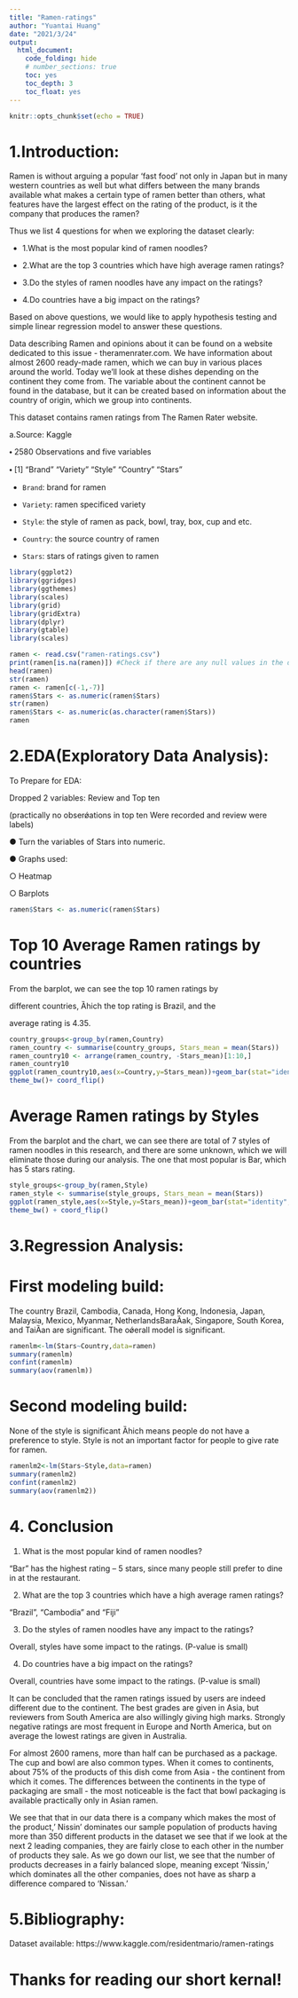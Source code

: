 ---
title: "Ramen-ratings"
author: "Yuantai Huang"
date: "2021/3/24"
output:
  html_document:
    code_folding: hide
    # number_sections: true
    toc: yes
    toc_depth: 3
    toc_float: yes
---

```{r setup, include=FALSE}
knitr::opts_chunk$set(echo = TRUE)
```

# 1.Introduction:


Ramen is without arguing a popular 'fast food' not only in Japan but in many western countries as well but what differs between the many brands available what makes a certain type of ramen better than others, what features have the largest effect on the rating of the product, is it the company that produces the ramen? 


Thus we list 4 questions for when we exploring the dataset clearly:


* 1.What is the most popular kind of ramen noodles?


* 2.What are the top 3 countries which have high average ramen ratings?


* 3.Do the styles of ramen noodles have any impact on the ratings? 


* 4.Do countries have a big impact on the ratings?



Based on above questions, we would like to apply hypothesis testing and simple linear 
regression model to answer these questions.


Data describing Ramen and opinions about it can be found on a website dedicated to this issue - theramenrater.com. We have information about almost 2600 ready-made ramen, which we can buy in various places around the world. Today we'll look at these dishes depending on the continent they come from. The variable about the continent cannot be found in the database, but it can be created based on information about the country of origin, which we group into continents.  


This dataset contains ramen ratings from The Ramen Rater website.


a.Source: Kaggle


⬩ 2580 Observations and five variables


⬩ [1] "Brand" "Variety" "Style" "Country" "Stars"



* `Brand`: brand for ramen


* `Variety`: ramen specificed variety


* `Style`: the style of ramen as pack, bowl, tray, box, cup and etc.


* `Country`: the source country of ramen


* `Stars`: stars of ratings given to ramen



```{r}
library(ggplot2)
library(ggridges)
library(ggthemes)
library(scales)
library(grid)
library(gridExtra)
library(dplyr)
library(gtable)
library(scales)

ramen <- read.csv("ramen-ratings.csv")
print(ramen[is.na(ramen)]) #Check if there are any null values in the dataset
head(ramen)
str(ramen)
ramen <- ramen[c(-1,-7)]
ramen$Stars <- as.numeric(ramen$Stars)
str(ramen)
ramen$Stars <- as.numeric(as.character(ramen$Stars))
ramen

```
# 2.EDA(Exploratory Data Analysis):


To Prepare for EDA:


Dropped 2 variables: Review and Top ten 


(practically no obserǿations in top ten Were recorded and review were labels)


● Turn the variables of Stars into numeric.


● Graphs used: 


○ Heatmap


○ Barplots


```{r}
ramen$Stars <- as.numeric(ramen$Stars)

```
# Top 10 Average Ramen ratings by countries


From the barplot, we can see the top 10 ramen ratings by 


different countries, Ȁhich the top rating is Brazil, and the 


average rating is 4.35. 


```{r}
country_groups<-group_by(ramen,Country)
ramen_country <- summarise(country_groups, Stars_mean = mean(Stars))
ramen_country10 <- arrange(ramen_country, -Stars_mean)[1:10,]
ramen_country10
ggplot(ramen_country10,aes(x=Country,y=Stars_mean))+geom_bar(stat="identity",width=0.3,col = "blue") + labs(x="Stars", y="Country", fill="Group") +
theme_bw()+ coord_flip()
```
# Average Ramen ratings by Styles


From the barplot and the chart, we can see there are total of 7 styles of ramen noodles in this research, and there are some unknown, which we will eliminate those during our analysis. The one that most popular is Bar, which has 5 stars rating. 

```{r}
style_groups<-group_by(ramen,Style)
ramen_style <- summarise(style_groups, Stars_mean = mean(Stars))
ggplot(ramen_style,aes(x=Style,y=Stars_mean))+geom_bar(stat="identity",width=0.3,col = "blue") + labs(x="Stars", y="Style", fill="Group") +
theme_bw() + coord_flip()
```


# 3.Regression Analysis: 



# First modeling build:


The country Brazil, Cambodia, Canada, Hong Kong, Indonesia, Japan, Malaysia, Mexico, Myanmar, NetherlandsBaraȀak, Singapore, South Korea, and TaiȀan are significant. 
The oǿerall model is significant.

```{r}
ramenlm<-lm(Stars~Country,data=ramen)
summary(ramenlm)
confint(ramenlm)
summary(aov(ramenlm))
```
# Second modeling build:


None of the style is significant Ȁhich means people do not have a preference to style. Style is not an important factor for people to give rate for ramen.


```{r}
ramenlm2<-lm(Stars~Style,data=ramen)
summary(ramenlm2)
confint(ramenlm2)
summary(aov(ramenlm2))
```

# 4. Conclusion


1. What is the most popular kind of ramen noodles?


“Bar” has the highest rating -- 5 stars, since many people still prefer to dine in 
at the restaurant. 


2. What are the top 3 countries which have a high average ramen ratings?


“Brazil”, “Cambodia” and “Fiji”



3. Do the styles of ramen noodles have any impact to the ratings?



Overall, styles have some impact to the ratings. (P-value is small)



4. Do countries have a big impact on the ratings?



Overall, countries have some impact to the ratings. (P-value is small)



It can be concluded that the ramen ratings issued by users are indeed different due to the continent. The best grades are given in Asia, but reviewers from South America are also willingly giving high marks. Strongly negative ratings are most frequent in Europe and North America, but on average the lowest ratings are given in Australia.


For almost 2600 ramens, more than half can be purchased as a package. The cup and bowl are also common types. When it comes to continents, about 75% of the products of this dish come from Asia - the continent from which it comes. The differences between the continents in the type of packaging are small - the most noticeable is the fact that bowl packaging is available practically only in Asian ramen.


We see that that in our data there is a company which makes the most of the product,' Nissin' dominates our sample population of products having more than 350 different products in the dataset we see that if we look at the next 2 leading companies, they are fairly close to each other in the number of products they sale. As we go down our list, we see that the number of products decreases in a fairly balanced slope, meaning except 'Nissin,' which dominates all the other companies, does not have as sharp a difference compared to 'Nissan.'

# 5.Bibliography:


Dataset available: https://www.kaggle.com/residentmario/ramen-ratings


# Thanks for reading our short kernal!
